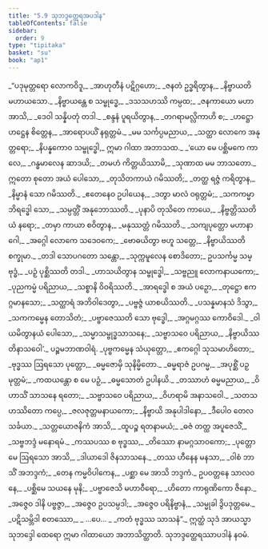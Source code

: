 ```yaml
---
title: "5.9 သုဘဒ္ဒတ္ထေရအပဒါန"
tableOfContents: false
sidebar:
  order: 9
type: "tipitaka"
basket: "su"
book: "ap1"
---
```



<DynamicBreadcrumb />

<Division number="101" book="ap1" e="ch" v="20" p="111">

<Paragraph number="1325" type="verses" book="ap1">
_“ပဒုမုတ္တရော လောကဝိဒူ,_  
_အာဟုတီနံ ပဋိဂ္ဂဟော;_  
_ဇနတံ ဥဒ္ဓရိတွာန,_  
_နိဗ္ဗာယတိ မဟာယသော._  

</Paragraph>

</Division>
<Division number="102" book="ap1" e="ch" v="20" p="111">

<Paragraph number="1326" type="verses" book="ap1">
_နိဗ္ဗာယန္တေ စ သမ္ဗုဒ္ဓေ,_  
_ဒသသဟဿိ ကမ္ပထ;_  
_ဇနကာယော မဟာ အာသိ,_  
_ဒေဝါ သန္နိပတုံ တဒါ._  

</Paragraph>

</Division>
<Division number="103" book="ap1" e="ch" v="20" p="111">

<Paragraph number="1327" type="verses" book="ap1">
_စန္ဒနံ ပူရယိတွာန,_  
_တဂရာမလ္လိကာဟိ စ;_  
_ဟဋ္ဌော ဟဋ္ဌေန စိတ္တေန,_  
_အာရောပယိံ နရုတ္တမံ._  

</Paragraph>

</Division>
<Division number="104" book="ap1" e="ch" v="20" p="111">

<Paragraph number="1328" type="verses" book="ap1">
_မမ သင်္ကပ္ပမညာယ,_  
_သတ္ထာ လောကေ အနုတ္တရော;_  
_နိပန္နကောဝ သမ္ဗုဒ္ဓေါ,_  
ဣမာ ဂါထာ အဘာသထ._  

</Paragraph>

</Division>
<Division number="105" book="ap1" e="ch" v="20" p="111">

<Paragraph number="1329" type="verses" book="ap1">
_‘ယော မေ ပစ္ဆိမကေ ကာလေ,_  
_ဂန္ဓမာလေန ဆာဒယိ;_  
_တမဟံ ကိတ္တယိဿာမိ,_  
_သုဏာထ မမ ဘာသတော._  

</Paragraph>

</Division>
<Division number="106" book="ap1" e="ch" v="20" p="111">

<Paragraph number="1330" type="verses" book="ap1">
ဣတော စုတော အယံ ပေါသော,_  
_တုသိတကာယံ ဂမိဿတိ;_  
_တတ္ထ ရဇ္ဇံ ကရိတွာန,_  
_နိမ္မာနံ သော ဂမိဿတိ._  

</Paragraph>

</Division>
<Division number="107" book="ap1" e="ch" v="20" p="111">

<Paragraph number="1331" type="verses" book="ap1">
_ဧတေနေဝ ဥပါယေန,_  
_ဒတွာ မာလံ ဝရုတ္တမံ;_  
_သကကမ္မာဘိရဒ္ဓေါ သော,_  
_သမ္ပတ္တိံ အနုဘောဿတိ._  

</Paragraph>

</Division>
<Division number="108" book="ap1" e="ch" v="20" p="111">

<Paragraph number="1332" type="verses" book="ap1">
_ပုနာပိ တုသိတေ ကာယေ,_  
_နိဗ္ဗတ္တိဿတိယံ နရော;_  
_တမှာ ကာယာ စဝိတွာန,_  
_မနုဿတ္တံ ဂမိဿတိ._  

</Paragraph>

</Division>
<Division number="109" book="ap1" e="ch" v="20" p="111">

<Paragraph number="1333" type="verses" book="ap1">
_သကျပုတ္တော မဟာနာဂေါ,_  
_အဂ္ဂေါ လောကေ သဒေဝကေ;_  
_ဗောဓယိတွာ ဗဟူ သတ္တေ,_  
_နိဗ္ဗာယိဿတိ စက္ခုမာ._  

</Paragraph>

</Division>
<Division number="110" book="ap1" e="ch" v="20" p="112">

<Paragraph number="1334" type="verses" book="ap1">
_တဒါ သောပဂတော သန္တော,_  
_သုက္ကမူလေန စောဒိတော;_  
ဥပသင်္ကမ္မ သမ္ဗုဒ္ဓံ,_  
_ပဉှံ ပုစ္ဆိဿတိ တဒါ._  

</Paragraph>

</Division>
<Division number="111" book="ap1" e="ch" v="20" p="112">

<Paragraph number="1335" type="verses" book="ap1">
_ဟာသယိတွာန သမ္ဗုဒ္ဓေါ,_  
_သဗ္ဗညူ လောကနာယကော;_  
_ပုညကမ္မံ ပရိညာယ,_  
_သစ္စာနိ ဝိဝရိဿတိ._  

</Paragraph>

</Division>
<Division number="112" book="ap1" e="ch" v="20" p="112">

<Paragraph number="1336" type="verses" book="ap1">
_အာရဒ္ဓေါ စ အယံ ပဉှော,_  
_တုဋ္ဌော ဧကဂ္ဂမာနသော;_  
_သတ္ထာရံ အဘိဝါဒေတွာ,_  
_ပဗ္ဗဇ္ဇံ ယာစယိဿတိ._  

</Paragraph>

</Division>
<Division number="113" book="ap1" e="ch" v="20" p="112">

<Paragraph number="1337" type="verses" book="ap1">
_ပသန္နမာနသံ ဒိသွာ,_  
_သကကမ္မေန တောသိတံ;_  
_ပဗ္ဗာဇေဿတိ သော ဗုဒ္ဓေါ,_  
_အဂ္ဂမဂ္ဂဿ ကောဝိဒေါ._  

</Paragraph>

</Division>
<Division number="114" book="ap1" e="ch" v="20" p="112">

<Paragraph number="1338" type="verses" book="ap1">
_ဝါယမိတွာနယံ ပေါသော,_  
_သမ္မာသမ္ဗုဒ္ဓသာသနေ;_  
_သဗ္ဗာသဝေ ပရိညာယ,_  
_နိဗ္ဗာယိဿတိနာသဝေါ’._  


</Paragraph>
</Division>

<Paragraph number="1339" type="center" book="ap1">
ပဉ္စမဘာဏဝါရံ.


</Paragraph>

<Division number="115" book="ap1" e="ch" v="20" p="112">

<Paragraph number="1340" type="verses" book="ap1">
_ပုဗ္ဗကမ္မေန သံယုတ္တော,_  
_ဧကဂ္ဂေါ သုသမာဟိတော;_  
_ဗုဒ္ဓဿ ဩရသော ပုတ္တော,_  
_ဓမ္မဇောမှိ သုနိမ္မိတော._  

</Paragraph>

</Division>
<Division number="116" book="ap1" e="ch" v="20" p="112">

<Paragraph number="1341" type="verses" book="ap1">
_ဓမ္မရာဇံ ဥပဂမ္မ,_  
_အပုစ္ဆိံ ပဉှမုတ္တမံ;_  
_ကထယန္တော စ မေ ပဉှံ,_  
_ဓမ္မသောတံ ဥပါနယိ._  

</Paragraph>

</Division>
<Division number="117" book="ap1" e="ch" v="20" p="112">

<Paragraph number="1342" type="verses" book="ap1">
_တဿာဟံ ဓမ္မမညာယ,_  
_ဝိဟာသိံ သာသနေ ရတော;_  
_သဗ္ဗာသဝေ ပရိညာယ,_  
_ဝိဟရာမိ အနာသဝေါ._  

</Paragraph>

</Division>
<Division number="118" book="ap1" e="ch" v="20" p="112">

<Paragraph number="1343" type="verses" book="ap1">
_သတသဟဿိတော ကပ္ပေ,_  
_ဇလဇုတ္တမနာယကော;_  
_နိဗ္ဗာယိ အနုပါဒါနော,_  
_ဒီပေါဝ တေလသင်္ခယာ._  

</Paragraph>

</Division>
<Division number="119" book="ap1" e="ch" v="20" p="112">

<Paragraph number="1344" type="verses" book="ap1">
_သတ္တယောဇနိကံ အာသိ,_  
_ထူပဉ္စ ရတနာမယံ;_  
_ဓဇံ တတ္ထ အပူဇေသိံ,_  
_သဗ္ဗဘဒ္ဒံ မနောရမံ._  

</Paragraph>

</Division>
<Division number="120" book="ap1" e="ch" v="20" p="112">

<Paragraph number="1345" type="verses" book="ap1">
_ကဿပဿ စ ဗုဒ္ဓဿ,_  
_တိဿော နာမဂ္ဂသာဝကော;_  
_ပုတ္တော မေ ဩရသော အာသိ,_  
_ဒါယာဒေါ ဇိနသာသနေ._  

</Paragraph>

</Division>
<Division number="121" book="ap1" e="ch" v="20" p="112">

<Paragraph number="1346" type="verses" book="ap1">
_တဿ ဟီနေန မနသာ,_  
_ဝါစံ ဘာသိံ အဘဒ္ဒကံ;_  
_တေန ကမ္မဝိပါကေန,_  
_ပစ္ဆာ မေ အာသိ ဘဒ္ဒကံ._  

</Paragraph>

</Division>
<Division number="122" book="ap1" e="ch" v="20" p="112">

<Paragraph number="1347" type="verses" book="ap1">
ဥပဝတ္တနေ သာလဝနေ,_  
_ပစ္ဆိမေ သယနေ မုနိ;_  
_ပဗ္ဗာဇေသိ မဟာဝီရော,_  
_ဟိတော ကာရုဏိကော ဇိနော._  

</Paragraph>

</Division>
<Division number="123" book="ap1" e="ch" v="20" p="113">

<Paragraph number="1348" type="verses" book="ap1">
_အဇ္ဇေဝ ဒါနိ ပဗ္ဗဇ္ဇာ,_  
_အဇ္ဇေဝ ဥပသမ္ပဒါ;_  
_အဇ္ဇေဝ ပရိနိဗ္ဗာနံ,_  
_သမ္မုခါ ဒွိပဒုတ္တမေ._  

</Paragraph>

</Division>
<Division number="124" book="ap1" e="ch" v="20" p="113">

<Paragraph number="1349" type="verses" book="ap1">
_ပဋိသမ္ဘိဒါ စတဿော,_  
_ …ပေ… _  
_ကတံ ဗုဒ္ဓဿ သာသနံ”._  

</Paragraph>

<Paragraph number="1350" book="ap1">
ဣတ္ထံ သုဒံ အာယသ္မာ သုဘဒ္ဒေါ ထေရော ဣမာ ဂါထာယော အဘာသိတ္ထာတိ.

</Paragraph>
</Division>

<Paragraph number="1351" type="center" book="ap1">
သုဘဒ္ဒတ္ထေရဿာပဒါနံ နဝမံ.
</Paragraph>